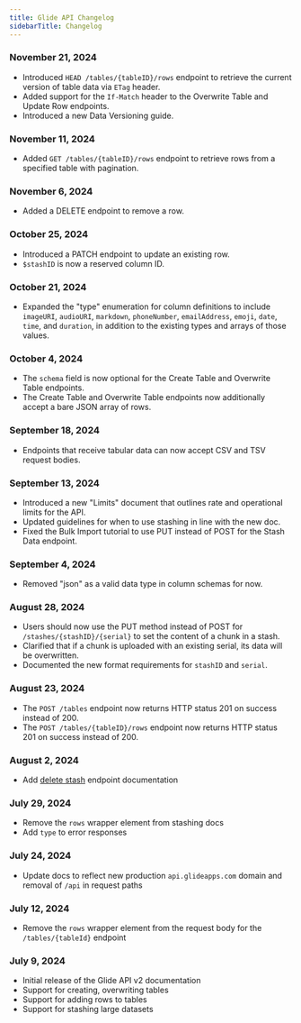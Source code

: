 ```yaml
---
title: Glide API Changelog
sidebarTitle: Changelog
---
```


### November 21, 2024

- Introduced `HEAD /tables/{tableID}/rows` endpoint to retrieve the current version of table data via `ETag` header.
- Added support for the `If-Match` header to the Overwrite Table and Update Row endpoints.
- Introduced a new Data Versioning guide.

### November 11, 2024

- Added `GET /tables/{tableID}/rows` endpoint to retrieve rows from a specified table with pagination.

### November 6, 2024

- Added a DELETE endpoint to remove a row.

### October 25, 2024

- Introduced a PATCH endpoint to update an existing row.
- `$stashID` is now a reserved column ID.

### October 21, 2024

- Expanded the "type" enumeration for column definitions to include `imageURI`, `audioURI`, `markdown`, `phoneNumber`, `emailAddress`, `emoji`, `date`, `time`, and `duration`, in addition to the existing types and arrays of those values.

### October 4, 2024

- The `schema` field is now optional for the Create Table and Overwrite Table endpoints.
- The Create Table and Overwrite Table endpoints now additionally accept a bare JSON array of rows.

### September 18, 2024

- Endpoints that receive tabular data can now accept CSV and TSV request bodies.

### September 13, 2024

- Introduced a new "Limits" document that outlines rate and operational limits for the API.
- Updated guidelines for when to use stashing in line with the new doc.
- Fixed the Bulk Import tutorial to use PUT instead of POST for the Stash Data endpoint.

### September 4, 2024

- Removed "json" as a valid data type in column schemas for now.

### August 28, 2024

- Users should now use the PUT method instead of POST for `/stashes/{stashID}/{serial}` to set the content of a chunk in a stash.
- Clarified that if a chunk is uploaded with an existing serial, its data will be overwritten.
- Documented the new format requirements for `stashID` and `serial`.

### August 23, 2024

- The `POST /tables` endpoint now returns HTTP status 201 on success instead of 200.
- The `POST /tables/{tableID}/rows` endpoint now returns HTTP status 201 on success instead of 200.

### August 2, 2024

- Add [delete stash](/api-reference/v2/stashing/delete-stash) endpoint documentation

### July 29, 2024

- Remove the `rows` wrapper element from stashing docs
- Add `type` to error responses

### July 24, 2024

- Update docs to reflect new production `api.glideapps.com` domain and removal of `/api` in request paths

### July 12, 2024

- Remove the `rows` wrapper element from the request body for the `/tables/{tableId}` endpoint

### July 9, 2024

- Initial release of the Glide API v2 documentation
- Support for creating, overwriting tables
- Support for adding rows to tables
- Support for stashing large datasets
